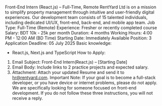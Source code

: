 Front-End Intern (React.js) – Full-Time, Remote
RentYard Ltd is on a mission to simplify property management through intuitive and user-friendly digital experiences. Our development team consists of 15 talented individuals, including dedicated UI/UX, front-end, back-end, and mobile app team.
Job Type: Full-Time (Remote)
Experience: Fresher or recently completed course
Salary: BDT 10k - 25k per month
Duration: 4 months
Working Hours: 4:00 PM - 12:00 AM (BD Time)
Starting Date: Immediately
Available Position: 3
Application Deadline: 05 July 2025
Basic knowledge:

- React.js, Next.js and TypeScript
  How to Apply:

1. Email Subject: Front-End Intern(React.js) – [Starting Date]
2. Email Body: Include links to 2 practice projects and expected salary.
3. Attachment: Attach your updated Resume and send it to hr@rentyard.com.
   Important Note: If your goal is to become a full-stack developer, or you have device or internet problems, please do not apply. We are specifically looking for someone focused on front-end development. If you do not follow these three instructions, you will not receive a reply.
